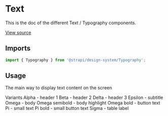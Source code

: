<!--- Typography.stories.mdx --->


<Meta title="Design System/Technical Components/Typography" component={Typography} />

# Text

This is the doc of the different Text / Typography components.

[View source](https://github.com/strapi/design-system/tree/develop/packages/strapi-design-system/src/Typography)

## Imports

```js
import { Typography } from '@strapi/design-system/Typography';
```

## Usage

The main way to display text content on the screen

<Canvas>
  <Story name="variants">
    <Box>
      <Typography variant="beta">Variants</Typography>
      <Divider />
      <Box paddingTop={2} paddingLeft={4}>
        <Typography variant='alpha'>Alpha - header 1</Typography>
      </Box>
      <Box paddingTop={2} paddingLeft={4}>
        <Typography variant='beta'>Beta - header 2</Typography>
      </Box>
      <Box paddingTop={2} paddingLeft={4}>
        <Typography variant='delta'>Delta - header 3</Typography>
      </Box>
      <Box paddingTop={2} paddingLeft={4}>
        <Typography variant='epsilon'>Epsilon - subtitle</Typography>
      </Box>
      <Box paddingTop={2} paddingLeft={4}>
        <Typography variant='omega'>Omega - body</Typography>
      </Box>
      <Box paddingTop={2} paddingLeft={4}>
        <Typography variant='omega' fontWeight='semiBold'>Omega semibold - body highlight</Typography>
      </Box>
      <Box paddingTop={2} paddingLeft={4}>
        <Typography variant='omega' fontWeight='bold'>Omega bold - button text</Typography>
      </Box>
      <Box paddingTop={2} paddingLeft={4}>
        <Typography variant='pi'>Pi - small text</Typography>
      </Box>
      <Box paddingTop={2} paddingLeft={4}>
        <Typography variant='pi' fontWeight='bold'>Pi bold - small button text</Typography>
      </Box>
      <Box paddingTop={2} paddingLeft={4}>
        <Typography variant='sigma'>Sigma - table label</Typography>
      </Box>
    </Box>
  </Story>
</Canvas>
